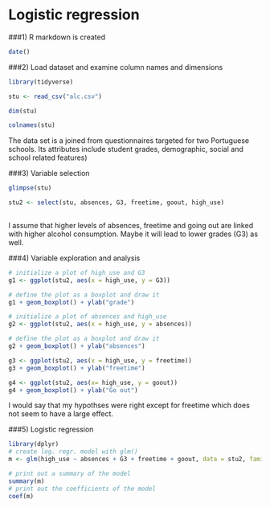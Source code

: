 # Logistic regression

###1) R markdown is created
```r
date()
```

###2) Load dataset and examine column names and dimensions
```r
library(tidyverse)

stu <- read_csv("alc.csv")

dim(stu)

colnames(stu)
```

The data set is a joined from questionnaires targeted for two Portuguese schools. Its attributes include student grades, demographic, social and school related features) 


###3) Variable selection
```r
glimpse(stu)

stu2 <- select(stu, absences, G3, freetime, goout, high_use)
  
```
I assume that higher levels of absences, freetime and going out are linked with higher alcohol consumption. Maybe it will lead to lower grades (G3) as well.


###4) Variable exploration and analysis
```r

# initialize a plot of high_use and G3
g1 <- ggplot(stu2, aes(x = high_use, y = G3))

# define the plot as a boxplot and draw it
g1 + geom_boxplot() + ylab("grade")

# initialize a plot of absences and high_use
g2 <- ggplot(stu2, aes(x = high_use, y = absences))

# define the plot as a boxplot and draw it
g2 + geom_boxplot() + ylab("absences")

g3 <- ggplot(stu2, aes(x = high_use, y = freetime))
g3 + geom_boxplot() + ylab("freetime")

g4 <- ggplot(stu2, aes(x= high_use, y = goout))
g4 + geom_boxplot() + ylab("Go out")

```
I would say that my hypothses were right except for freetime which does not seem to have a large effect. 

###5) Logistic regression
```r
library(dplyr)
# create log. regr. model with glm()
m <- glm(high_use ~ absences + G3 + freetime + goout, data = stu2, family = "binomial")

# print out a summary of the model
summary(m)
# print out the coefficients of the model
coef(m)

```

